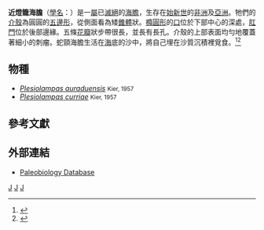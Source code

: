 {{Automatic Taxobox
| name = 近燈籠海膽屬
| taxon = Plesiolampas
| authority = [[Duncan|Duncan]] & [[Sladen|Sladen]], 1882
| fossil_range = [[始新世|始新世]] 
| subdivision_ranks = [[種|種]]
| subdivision = 見內文
}}

'''近燈籠海膽'''（[[學名|學名]]：{{lang|la|'''''Plesiolampas'''''}}）是一[[屬|屬]]已[[滅絕|滅絕]]的[[海膽|海膽]]，生存在[[始新世|始新世]]的[[非洲|非洲]]及[[亞洲|亞洲]]。牠們的[[介殼|介殼]]為圓圓的[[五邊形|五邊形]]，從側面看為矮[[錐體|錐體]]狀。[[橢圓形|橢圓形]]的[[口|口]]位於下部中心的深處，[[肛門|肛門]]位於後部邊緣。五條[[花瓣|花瓣]]狀步帶很長，並長有長孔。介殼的上部表面均勻地覆蓋著細小的刺瘤。蛇頸海膽生活在[[海|海]]底的沙中，將自己埋在沙質沉積裡覓食。<ref>{{cite book | title=自然珍藏系列──化石圖鑑 | location = [[台灣|台灣]][[新北市|新北市]] | publisher=[[貓頭鷹出版社|貓頭鷹出版社]] | author= Cyril Walker | author2= Davod Ward | authorlink=Cyril Walker (palaeontologist) | authorlink2=David Ward (palaeontologist) | series=自然珍藏系列 | year=2002 | page=181 | date = 2002-02 | language = zh-hant}}</ref><ref>{{cite book | title=Fossils | url=https://archive.org/details/fossils0000walk_e1r0 | publisher=[[Dorling_Kindersley|Dorling Kindersley]] | author=Walker, Cyril | last2=Ward | first2=David | authorlink=Cyril Walker (palaeontologist) | authorlink2=David Ward (palaeontologist) | series=Smithsonian Handbooks | year=2002 | page=[https://archive.org/details/fossils0000walk_e1r0/page/181 181] | isbn=0789489848 | edition=revised, illustrated}}</ref>

== 物種 ==
* ''[[Plesiolampas_auraduensis|Plesiolampas auraduensis]]'' <small>Kier, 1957</small>
* ''[[Plesiolampas_curriae|Plesiolampas curriae]]'' <small>Kier, 1957</small>

== 參考文獻 ==
{{reflist}}

== 外部連結 ==
* [http://paleodb.org/cgi-bin/bridge.pl?action=checkTaxonInfo&taxon_no=33241 Paleobiology Database] {{Wayback|url=http://paleodb.org/cgi-bin/bridge.pl?action=checkTaxonInfo&taxon_no=33241 |date=20120328183012 }}

{{古生物小作品}}
{{Taxonbar}}
[[Category:盔海膽目|J]]
[[Category:始新世動物|J]]
[[Category:_1882年描述的分类群|J]]